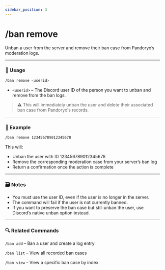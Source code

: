 ```yaml
---
sidebar_position: 3
---
```


# /ban remove

Unban a user from the server and remove their ban case from Pandoryx’s moderation logs.

<hr className="md-divider-gradient" />

### 💬 Usage
```bash
/ban remove <userid>
```
- `<userid>` – The Discord user ID of the person you want to unban and remove from the ban logs.
> ⚠️ This will immediately unban the user and delete their associated ban case from Pandoryx's records.

<hr className="md-divider-gradient" />

### 📌 Example
```bash
/ban remove 123456789012345678
```
This will:
- Unban the user with ID 123456789012345678
- Remove the corresponding moderation case from your server’s ban log
- Return a confirmation once the action is complete

<hr className="md-divider-gradient" />

### 🗃️ Notes
- You must use the user ID, even if the user is no longer in the server.
- The command will fail if the user is not currently banned.
- If you want to preserve the ban case but still unban the user, use Discord’s native unban option instead.

<hr className="md-divider-gradient" />

### 🔍 Related Commands
`/ban add` – Ban a user and create a log entry

`/ban list` – View all recorded ban cases

`/ban view` – View a specific ban case by index